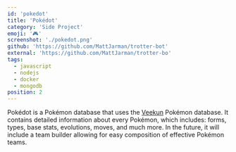 ```yaml
---
id: 'pokedot'
title: 'Pokédot'
category: 'Side Project'
emoji: '🎮'
screenshot: './pokedot.png'
github: 'https://github.com/MattJarman/trotter-bot'
external: 'https://github.com/MattJarman/trotter-bo'
tags:
  - javascript
  - nodejs
  - docker
  - mongodb
position: 2
---
```


Pokédot is a Pokémon database that uses the [Veekun](https://github.com/veekun/pokedex) Pokémon database. It contains
detailed information about every Pokémon, which includes: forms, types, base stats, evolutions, moves, and much more.
In the future, it will include a team builder allowing for easy composition of effective Pokémon teams.
